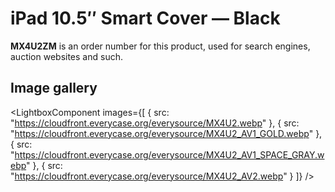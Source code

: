 
# iPad 10.5″ Smart Cover — Black

<Callout type='info' emoji='👉🏻'>**MX4U2ZM** is an order number for this product, used for search engines, auction websites and such.</Callout>

## Image gallery

<LightboxComponent
    images={[
      {
        src: "https://cloudfront.everycase.org/everysource/MX4U2.webp"
      },
      {
        src: "https://cloudfront.everycase.org/everysource/MX4U2_AV1_GOLD.webp"
      },
      {
        src: "https://cloudfront.everycase.org/everysource/MX4U2_AV1_SPACE_GRAY.webp"
      },
      {
        src: "https://cloudfront.everycase.org/everysource/MX4U2_AV2.webp"
      }
    ]}
  />
